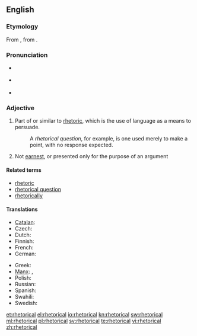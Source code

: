 {{was wotd|2007|February|26}}
==English==

===Etymology===
From {{etyl|la}} {{term|rhetoricus|rhētoricus}}, from {{etyl|grc}} {{term|ῥητορικός|tr=rhētorikos||concerning public speaking|sc=Grek}}.

===Pronunciation===
* {{a|RP}} {{IPA|/rɪˈtɒr.ɪ.kəl/|/rəˈtɒr.ɪ.kəl/}}
* {{a|US}} {{IPA|/rɪˈtɔːrɪkəl/|/rəˈtɔːrɪkəl/}}
* {{audio|en-us-rhetorical.ogg|Audio (US)}}

===Adjective===
{{en-adj|-}}

# Part of or similar to [[rhetoric]], which is the use of language as a means to persuade.
#: A ''rhetorical question'', for example, is one used merely to make a point, with no response expected.
# Not [[earnest]], or presented only for the purpose of an argument

====Related terms====
* [[rhetoric]]
* [[rhetorical question]]
* [[rhetorically]]

====Translations====
{{trans-top|part of or similar to rhetoric}}
* [[Catalan]]: {{t|ca|retòric}}
* Czech: {{t-|cs|řečnický|m}}
* Dutch: {{t-|nl|retorisch}}
* Finnish: {{t+|fi|retorinen}}
* French: {{t+|fr|rhétorique}}
* German: {{t+|de|rhetorisch}}
{{trans-mid}}
* Greek: {{t+|el|ρητορικός|tr=ritorikós}}
* [[Manx]]: {{t|gv|retrickagh}}, {{t|gv|so-loayrtagh}}
* Polish: {{t|pl|retoryczny|m}}
* Russian: {{t|ru|риторический|sc=Cyrl|tr=ritoríčeskij|alt=ритори́ческий}}
* Spanish: {{t-|es|retórico}}
* Swahili: {{t+|sw|balagha|xs=Swahili}}
* Swedish: {{t|sv|retorisk}}
{{trans-bottom}}

[[et:rhetorical]]
[[el:rhetorical]]
[[io:rhetorical]]
[[kn:rhetorical]]
[[sw:rhetorical]]
[[ml:rhetorical]]
[[pl:rhetorical]]
[[sv:rhetorical]]
[[te:rhetorical]]
[[vi:rhetorical]]
[[zh:rhetorical]]